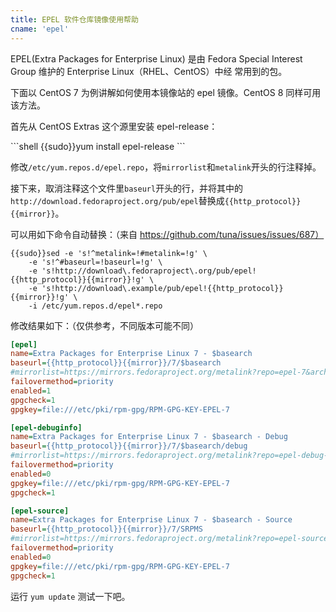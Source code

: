 ```yaml
---
title: EPEL 软件仓库镜像使用帮助
cname: 'epel'
---
```


EPEL(Extra Packages for Enterprise Linux) 是由 Fedora Special Interest Group 维护的 Enterprise Linux（RHEL、CentOS）中经
常用到的包。


下面以 CentOS 7 为例讲解如何使用本镜像站的 epel 镜像。CentOS 8 同样可用该方法。

首先从 CentOS Extras 这个源里安装 epel-release：

<CodeBlock>
```shell
{{sudo}}yum install epel-release
```
</CodeBlock>

修改`/etc/yum.repos.d/epel.repo`，将`mirrorlist`和`metalink`开头的行注释掉。

接下来，取消注释这个文件里`baseurl`开头的行，并将其中的`http://download.fedoraproject.org/pub/epel`替换成`{{http_protocol}}{{mirror}}`。

可以用如下命令自动替换：（来自 https://github.com/tuna/issues/issues/687） 

<CodeBlock>

```shell
{{sudo}}sed -e 's!^metalink=!#metalink=!g' \
    -e 's!^#baseurl=!baseurl=!g' \
    -e 's!http://download\.fedoraproject\.org/pub/epel!{{http_protocol}}{{mirror}}!g' \
    -e 's!http://download\.example/pub/epel!{{http_protocol}}{{mirror}}!g' \
    -i /etc/yum.repos.d/epel*.repo
```

</CodeBlock>

修改结果如下：（仅供参考，不同版本可能不同）

<CodeBlock>

```ini
[epel]
name=Extra Packages for Enterprise Linux 7 - $basearch
baseurl={{http_protocol}}{{mirror}}/7/$basearch
#mirrorlist=https://mirrors.fedoraproject.org/metalink?repo=epel-7&arch=$basearch
failovermethod=priority
enabled=1
gpgcheck=1
gpgkey=file:///etc/pki/rpm-gpg/RPM-GPG-KEY-EPEL-7

[epel-debuginfo]
name=Extra Packages for Enterprise Linux 7 - $basearch - Debug
baseurl={{http_protocol}}{{mirror}}/7/$basearch/debug
#mirrorlist=https://mirrors.fedoraproject.org/metalink?repo=epel-debug-7&arch=$basearch
failovermethod=priority
enabled=0
gpgkey=file:///etc/pki/rpm-gpg/RPM-GPG-KEY-EPEL-7
gpgcheck=1

[epel-source]
name=Extra Packages for Enterprise Linux 7 - $basearch - Source
baseurl={{http_protocol}}{{mirror}}/7/SRPMS
#mirrorlist=https://mirrors.fedoraproject.org/metalink?repo=epel-source-7&arch=$basearch
failovermethod=priority
enabled=0
gpgkey=file:///etc/pki/rpm-gpg/RPM-GPG-KEY-EPEL-7
gpgcheck=1
```

</CodeBlock>

运行 `yum update` 测试一下吧。

